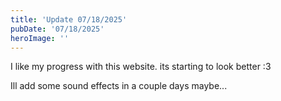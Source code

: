 ```yaml
---
title: 'Update 07/18/2025'
pubDate: '07/18/2025'
heroImage: ''
---
```

I like my progress with this website. its starting to look better :3

Ill add some sound effects in a couple days maybe...